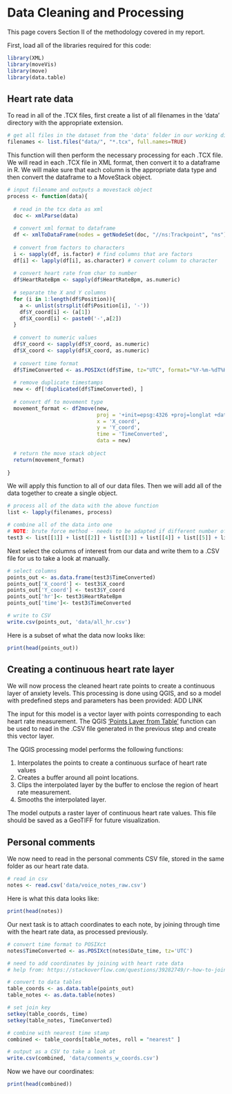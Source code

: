 # Data Cleaning and Processing

This page covers Section II of the methodology covered in my report. 

First, load all of the libraries required for this code: 

```r
library(XML)
library(moveVis)
library(move)
library(data.table)
```

## Heart rate data 

To read in all of the .TCX files, first create a list of all filenames in the 'data' directory with the appropriate extension. 

```r

# get all files in the dataset from the 'data' folder in our working directory 
filenames <- list.files("data/", "*.tcx", full.names=TRUE)

```

This function will then perform the necessary processing for each .TCX file. We will read in each .TCX file in XML format, then convert it to a dataframe in R. We will make sure that each column is the appropriate data type and then convert the dataframe to a MoveStack object. 

```r

# input filename and outputs a movestack object 
process <- function(data){
  
  # read in the tcx data as xml
  doc <- xmlParse(data)
  
  # convert xml format to dataframe 
  df <- xmlToDataFrame(nodes = getNodeSet(doc, "//ns:Trackpoint", "ns"))
  
  # convert from factors to characters
  i <- sapply(df, is.factor) # find columns that are factors 
  df[i] <- lapply(df[i], as.character) # convert column to character
  
  # convert heart rate from char to number 
  df$HeartRateBpm <- sapply(df$HeartRateBpm, as.numeric)
  
  # separate the X and Y columns 
  for (i in 1:length(df$Position)){
    a <- unlist(strsplit(df$Position[i], '-'))
    df$Y_coord[i] <- (a[1])
    df$X_coord[i] <- paste0('-',a[2])
  }
  
  # convert to numeric values 
  df$Y_coord <- sapply(df$Y_coord, as.numeric)
  df$X_coord <- sapply(df$X_coord, as.numeric)
  
  # convert time format 
  df$TimeConverted <- as.POSIXct(df$Time, tz="UTC", format="%Y-%m-%dT%H:%M:%S")
  
  # remove duplicate timestamps 
  new <- df[!duplicated(df$TimeConverted), ]
  
  # convert df to movement type 
  movement_format <- df2move(new, 
                             proj = '+init=epsg:4326 +proj=longlat +datum=WGS84 +no_defs +ellps=WGS84 +towgs84=0,0,0', 
                             x = 'X_coord', 
                             y = 'Y_coord', 
                             time = 'TimeConverted', 
                             data = new) 
  
  # return the move stack object 
  return(movement_format)
  
}

```

We will apply this function to all of our data files. Then we will add all of the data together to create a single object. 

```r

# process all of the data with the above function
list <- lapply(filenames, process)

# combine all of the data into one 
# NOTE: brute force method - needs to be adapted if different number of files 
test3 <- list[[1]] + list[[2]] + list[[3]] + list[[4]] + list[[5]] + list[[6]] + list[[7]] + list[[8]] + list[[9]] + list[[10]] + list[[11]]+ list[[12]]+list[[13]]+list[[14]]+list[[15]]

```

Next select the columns of interest from our data and write them to a .CSV file for us to take a look at manually. 

```r

# select columns  
points_out <- as.data.frame(test3$TimeConverted)
points_out['X_coord'] <- test3$X_coord
points_out['Y_coord'] <- test3$Y_coord
points_out['hr']<- test3$HeartRateBpm
points_out['time']<- test3$TimeConverted

# write to CSV 
write.csv(points_out, 'data/all_hr.csv')

```

Here is a subset of what the data now looks like: 

```r

print(head(points_out))

```

## Creating a continuous heart rate layer 

We will now process the cleaned heart rate points to create a continuous layer of anxiety levels. This processing is done using QGIS, and so a model with predefined steps and parameters has been provided: ADD LINK

The input for this model is a vector layer with points corresponding to each heart rate measurement. The QGIS ['Points Layer from Table'](https://docs.qgis.org/2.8/en/docs/user_manual/processing_algs/qgis/vector_creation_tools/pointslayerfromtable.html) function can be used to read in the .CSV file generated in the previous step and create this vector layer. 

The QGIS processing model performs the following functions: 

1. Interpolates the points to create a continuous surface of heart rate values 
2. Creates a buffer around all point locations. 
3. Clips the interpolated layer by the buffer to enclose the region of heart rate measurement. 
4. Smooths the interpolated layer. 

The model outputs a raster layer of continuous heart rate values. This file should be saved as a GeoTIFF for future visualization. 

## Personal comments 

We now need to read in the personal comments CSV file, stored in the same folder as our heart rate data. 

```r
# read in csv 
notes <- read.csv('data/voice_notes_raw.csv')

```

Here is what this data looks like: 
 
```r
print(head(notes))
```

Our next task is to attach coordinates to each note, by joining through time with the heart rate data, as processed previously. 

```r
# convert time format to POSIXct 
notes$TimeConverted <- as.POSIXct(notes$Date_time, tz='UTC')

# need to add coordinates by joining with heart rate data 
# help from: https://stackoverflow.com/questions/39282749/r-how-to-join-two-data-frames-by-nearest-time-date

# convert to data tables 
table_coords <- as.data.table(points_out)
table_notes <- as.data.table(notes)

# set join key 
setkey(table_coords, time)
setkey(table_notes, TimeConverted)

# combine with nearest time stamp
combined <- table_coords[table_notes, roll = "nearest" ]

# output as a CSV to take a look at 
write.csv(combined, 'data/comments_w_coords.csv')
```

Now we have our coordinates: 

```r
print(head(combined))
```

